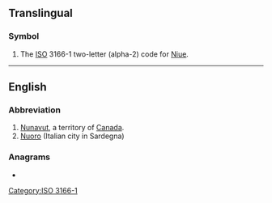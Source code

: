 {{also|Appendix:Variations of "nu"}}
==Translingual==

===Symbol===
{{head|mul|symbol}}

# The [[ISO]] 3166-1 two-letter (alpha-2) code for [[Niue]].

[[Category:ISO 3166-1]]

----

==English==

===Abbreviation===
{{rfc-header|Abbreviation}}
{{head|en|abbreviation}}

# [[Nunavut]], a territory of [[Canada]].
# [[Nuoro]] (Italian city in Sardegna)

===Anagrams===
* {{anagrams|en|'un|-un-|UN|un|un-}}